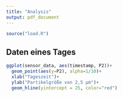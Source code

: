 ```yaml
---
title: "Analysis"
output: pdf_document
---
```


```r
source("load.R")
```

## Daten eines Tages

```r
ggplot(sensor_data, aes(timestamp, P2))+
  geom_point(aes(y=P2), alpha=1/10)+
  xlab("Tageszeit")+
  ylab("Partikelgröße von 2,5 µm")+
  geom_hline(yintercept = 25, color="red")
```